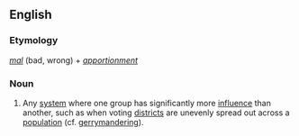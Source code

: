 ==English==
===Etymology===
''[[mal]]'' (bad, wrong) + ''[[apportionment]]''

===Noun===
{{en-noun|-}}
#{{politics}} Any [[system]] where one group has significantly more [[influence]] than another, such as when voting [[district]]s are unevenly spread out across a [[population]] (cf. [[gerrymandering]]).